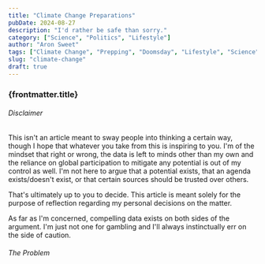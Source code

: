 ```yaml
---
title: "Climate Change Preparations"
pubDate: 2024-08-27
description: "I'd rather be safe than sorry."
category: ["Science", "Politics", "Lifestyle"]
author: "Aron Sweet"
tags: ["Climate Change", "Prepping", "Doomsday", "Lifestyle", "Science"]
slug: "climate-change"
draft: true
---
```


### {frontmatter.title}

###### Disclaimer

This isn't an article meant to sway people into thinking a certain way, though I hope that whatever you take from this is inspiring to you. I'm of the mindset that right or wrong, the data is left to minds other than my own and the reliance on global participation to mitigate any potential is out of my control as well. I'm not here to argue that a potential exists, that an agenda exists/doesn't exist, or that certain sources should be trusted over others.

That's ultimately up to you to decide. This article is meant solely for the purpose of reflection regarding my personal decisions on the matter.

As far as I'm concerned, compelling data exists on both sides of the argument. I'm just not one for gambling and I'll always instinctually err on the side of caution.

###### The Problem
